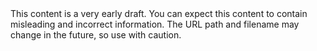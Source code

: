 <DocCallOut title="Early draft">
  This content is a very early draft.
  You can expect this content to contain misleading and incorrect information.
  The URL path and filename may change in the future, so use with caution.
</DocCallOut>